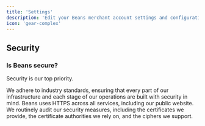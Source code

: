 ```yaml
---
title: 'Settings'
description: 'Edit your Beans merchant account settings and configuration.'
icon: 'gear-complex'
---
```


## Security

### Is Beans secure?

Security is our top priority.

We adhere to industry standards, ensuring that every part of our infrastructure and each stage
of our operations are built with security in mind. Beans uses HTTPS across all services,
including our public website. We routinely audit our security measures, including the
certificates we provide, the certificate authorities we rely on, and the ciphers we support.
